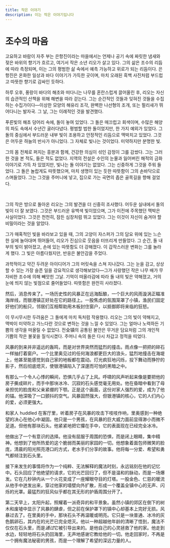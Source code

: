 ```yaml
---
title: 작은 이야기
description: 이는 작은 이야기입니다
---
```


# 조수의 마음

고요하고 바람이 자주 부는 은항진이라는 마을에서는 언제나 공기 속에 짜릿한 냄새와 젖은 바위의 향기가 흐르고, 여기서 작은 소년 리오가 살고 있다. 그의 삶은 조수의 리듬에 따라 측정되며, 이는 그의 평범한 삶 속에서 예측 가능하고 위로가 되는 리듬이다. 은항진은 온화한 일상과 바다 이야기가 가득한 곳이며, 마치 오래된 흑백 사진처럼 부드럽고 따뜻한 향기로 감싸인 듯하다.

하루 오후, 풍랑이 바다의 해초와 떠다니는 나무를 혼란스럽게 끌어올린 후, 리오는 자신의 습관적인 산책을 위해 해변을 따라 걷는다. 그는 순간적인 것들과 잊혀진 것들을 수집하는 수집가이다—이상한 모양의 해유리 조각, 완벽한 나선형의 조개, 또는 펄리새가 뛰어다니는 발자국. 그 날, 그는 이례적인 것을 발견했다.

푸른빛의 해초 덩어리 속에, 돌이 놓여 있었다. 그 돌은 매끄럽고 회색이며, 수많은 해양의 파도 속에서 수년간 굴러다녔다. 평범할 법한 돌이었지만, 한 가지 예외가 있었다. 그 돌의 중심에서 부드러운 내부 빛이 조용하고 안정적인 리듬으로 맥박치고 있었다. 그것은 어두운 하늘의 반사가 아니었다. 그 자체로 빛나는 것이었다. 미약하지만 분명한 빛.

그의 몸 전체로 퍼지는 흥분과 함께, 건강한 의심이 섞인 감정이 그를 감쌌다. 그는 그러한 것을 본 적도, 들은 적도 없었다. 지역의 전설은 수인의 눈물과 잃어버린 해적의 금화 이야기로 가득 차 있었지만, 빛나는 돌 이야기는 없었다. 그는 신중하게 그것을 주워 들었다. 그 돌은 놀랍게도 따뜻했으며, 마치 생명이 있는 듯한 따뜻함이 그의 손바닥으로 스며들었다. 그는 그것을 주머니에 넣고, 집으로 가는 곡면의 좁은 골목길을 향해 걸었다.

<br />

그의 작은 방으로 돌아온 리오는 그의 발견을 더 신중히 조사했다. 어두운 실내에서 돌의 빛이 더 잘 보였다. 그것은 부드러운 유백색 빛이었으며, 그가 이전에 주목했던 맥박은 사실이었다. 그것은 천천히, 잠든 심장처럼 뛰고 있었다. 그는 이것이 자신이 숨겨야 할 비밀이라는 것을 알았다.

그가 매혹적인 빛을 바라보고 있을 때, 그의 고양이 자스퍼가 그의 담요 위에 있는 느슨한 실에 놀아대며 뛰어들어, 리오가 진심으로 웃음을 터뜨리게 만들었다. 그 순간, 돌 내부의 빛이 밝아졌고, 손에 있는 따뜻함도 더 강해졌다. 이 갑작스러운 변화는 그를 놀라게 했다. 그 빛은 아름다웠지만, 반응은 불안감을 주었다.

과학적이고 약간 두려운 아이디어가 그의 머릿속을 스쳐 지나갔다. 그는 눈을 감고, 상상할 수 있는 가장 슬픈 일을 강요적으로 생각해보았다—그가 사랑했던 작은 나무 배가 무자비한 조수에 의해 빼앗힌 그날. 기억이 떠올라감에 따라 돌 내의 빛은 약해졌고, 거의 눈에 띄지 않는 빛점으로 줄어들었다. 따뜻함은 완전히 사라졌다.

然后，消息传来了。一场历史性的风暴正在远海酝酿，一个巨大的风雨漩涡正瞄准海岸线，而银港镇正好处在它的路径上。一股焦虑的氛围笼罩了小镇，渔民们固定好他们的船只，邻居们互相帮助用木板封住窗户，以抵御即将来临的狂怒。

이 무시무시한 두려움은 그 돌에게 마치 독처럼 작용했다. 리오는 그의 빛이 약해지고, 맥박이 미약하고 가느다란 것으로 변하는 것을 느낄 수 있었다. 그는 얼마나 노력하든 기쁨의 생각을 떠올릴 수 없었다. 전全镇의 공통된 불안은 무거운 담요처럼 그의 개인적 기쁨의 작은 불꽃을 질식시켰다. 주머니 속의 돌은 다시 차갑고 정적을 띠었다.

风暴的到来并非遥远的轰鸣，而是对世界突然而猛烈的撞击。雨点像一把把的碎石一样抽打着窗户。一个比里奥见过的任何海浪都更巨大的浪头，猛烈地撞击在海堤上，他甚至能感觉到自己家的地板都在震动。灯光疯狂地闪烁，投下舞动而狰狞的影子，然后彻底熄灭，使银港镇陷入了深邃而可怕的黑暗之中。

有那么一个令人心悸的瞬间，恐惧几乎占了上风。呼啸的风声听起来像是要把他的房子撕成碎片，而手中那块冰冷、沉寂的石头感觉毫无用处。他在昏暗中看到了母亲担忧的脸庞和父亲紧绷的下颚。正是这个画面，这份对家人强烈的爱，成为了他的锚。他深吸了一口颤抖的空气。风暴固然强大，但银港镇的核心，它的人们内心的爱，必须更强大。

和家人 huddled 在客厅里，听着房子在风暴的攻击下吱吱作响，里奥感到一种绝望的决心在他心中凝固。他只是一个男孩，在风暴的巨大威力面前显得渺小而微不足道。但他有那块石头。他紧紧地把它攥在手中，它的表面现在已经完全冰冷。

他做出了一个有意识的选择。他没有屈服于周围的恐惧，而是闭上眼睛，集中精神。他想到了他所热爱的这个脆弱而美丽的家园的一切。他想象着面包师微笑的脸庞，清晨的阳光照亮港口的方式，老水手们分享的故事。他将每一分爱、希望和勇气都倾注到石头里。

接下来发生的事情将作为一个纯粹、无法解释的魔法时刻，永远铭刻在他的记忆中。石头回应了他绝望的请求，它的光芒回归了，但不是温和的脉动，而是一场爆发。它在几秒钟内从一个火花变成了一座耀眼夺目的灯塔。一股金色、仁慈的暖流从他手中迸发出来，穿过他家的墙壁向外扩散，形成一个覆盖全镇中心的无声、闪烁的光罩。最猛烈的狂风似乎都在其无形的护盾周围分开了。

第二天早上，太阳升起，照耀着一派奇异的和平景象。虽然小镇的郊区在倒下的树木和废墟中显示了风暴的肆虐，但之前在保护罩下的镇中心却基本上完好无损。风暴过去了。在里奥的手中，那块石头不再温暖或明亮。它只是一块普通、冰冷的灰色鹅卵石，其内在的光芒已完全熄灭。他以一种超越他年龄的清晰了悟到，魔法不仅仅在石头里，而是*通过*它被引导出来的。是他自己的心灵拯救了他的家。他走到水边，轻轻地将石头扔回海里，无声地感谢它教给他的一切。他走回家时，不再是一个拥有魔法秘密的男孩，而是一个理解了希望的深远力量的人。